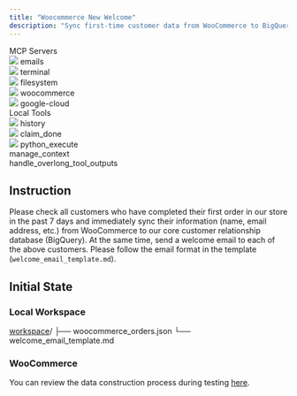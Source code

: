 ```yaml
---
title: "Woocommerce New Welcome"
description: "Sync first-time customer data from WooCommerce to BigQuery and send each a welcome email."
---
```


<Card>
<div className="tools-container">
<div className="mcp-servers-container">
<div className="mcp-servers-title">
MCP Servers
</div>
<div className="mcp-servers-grid">
<div className="mcp-server-item">
<img src="/icons/mail.png" style={{height: "20px", width: "20px", margin: 0, padding: 0, display: 'inline-block'}} />
<span className="mcp-server-name">emails</span>
</div>
<div className="mcp-server-item">
<img src="/icons/terminal.png" style={{height: "20px", width: "20px", margin: 0, padding: 0, display: 'inline-block'}} />
<span className="mcp-server-name">terminal</span>
</div>
<div className="mcp-server-item">
<img src="/icons/filesystem.png" style={{height: "20px", width: "20px", margin: 0, padding: 0, display: 'inline-block'}} />
<span className="mcp-server-name">filesystem</span>
</div>
<div className="mcp-server-item">
<img src="/icons/woo.png" style={{height: "20px", width: "20px", margin: 0, padding: 0, display: 'inline-block'}} />
<span className="mcp-server-name">woocommerce</span>
</div>
<div className="mcp-server-item">
<img src="/icons/google_cloud.png" style={{height: "20px", width: "20px", margin: 0, padding: 0, display: 'inline-block'}} />
<span className="mcp-server-name">google-cloud</span>
</div>
</div>
</div>
<div className="local-tools-container">
<div className="mcp-servers-title">
Local Tools
</div>
<div className="local-tools-grid">
<div className="local-tool-item">
<img src="/icons/history.png" style={{height: "20px", width: "20px", margin: 0, padding: 0, display: 'inline-block'}} />
<span className="local-tool-name">history</span>
</div>
<div className="local-tool-item">
<img src="/icons/claim_done.png" style={{height: "20px", width: "20px", margin: 0, padding: 0, display: 'inline-block'}} />
<span className="local-tool-name">claim_done</span>
</div>
<div className="local-tool-item">
<img src="/icons/python.png" style={{height: "20px", width: "20px", margin: 0, padding: 0, display: 'inline-block'}} />
<span className="local-tool-name">python_execute</span>
</div>
<div className="local-tool-item">
<Icon icon="bars-progress" size={20} color="#4286f6" />
<span className="local-tool-name">manage_context</span>
</div>
<div className="local-tool-item">
<Icon icon="filter-list" size={20} color="#4286f6" />
<span className="local-tool-name">handle_overlong_tool_outputs</span>
</div>
</div>
</div>
</div>
</Card>








## Instruction

Please check all customers who have completed their first order in our store in the past 7 days and immediately sync their information (name, email address, etc.) from WooCommerce to our core customer relationship database (BigQuery). At the same time, send a welcome email to each of the above customers. Please follow the email format in the template (`welcome_email_template.md`).

## Initial State

### Local Workspace

<div className="file-tree">
<a href="https://github.com/hkust-nlp/Toolathlon/tree/main/tasks/finalpool/woocommerce-new-welcome/initial_workspace">workspace</a>/
├── woocommerce_orders.json
└── welcome_email_template.md
</div>

### WooCommerce

You can review the data construction process during testing [here](https://github.com/hkust-nlp/Toolathlon/tree/main/tasks/finalpool/woocommerce-new-welcome/preprocess).

 
